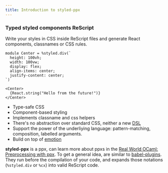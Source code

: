 ```yaml
---
title: Introduction to styled-ppx
---
```


### Typed styled components ReScript

Write your styles in CSS inside ReScript files and generate React components, classnames or CSS rules.

```rescript
module Center = %styled.div(`
  height: 100vh;
  width: 100vw;
  display: flex;
  align-items: center;
  justify-content: center;
`)

<Center>
  {React.string("Hello from the future!")}
</Center>
```

- Type-safe CSS
- Component-based styling
- Implements classname and css helpers
- There's no abstraction over standard CSS, neither a new [DSL](https://en.wikipedia.org/wiki/Domain-specific_language)
- Support the power of the underliying language: pattern-matching, composition, labelled arguments.
- Build on top of [emotion](https://emotion.sh)

**styled-ppx** is a ppx, can learn more about ppxs in the [Real World OCaml: Preprocessing with ppx](https://dev.realworldocaml.org/ppx.html). To get a general idea, are similar to [babel-plugins](https://babeljs.io/docs/en/plugins/). They run before the compilation of your code, and expands those notations (`%styled.div` or `%cx`) into valid ReScript code.

